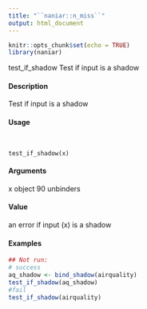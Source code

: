 ```yaml
---
title: "``naniar::n_miss``"
output: html_document
---
```


```r
knitr::opts_chunk$set(echo = TRUE)
library(naniar)
```

test_if_shadow Test if input is a shadow

####  Description 

Test if input is a shadow

####  Usage 
<pre><code>

test_if_shadow(x)
</code></pre>
#### Arguments 

x object
90 unbinders

#### Value 

an error if input (x) is a shadow

#### Examples 
```r

## Not run:
# success
aq_shadow <- bind_shadow(airquality)
test_if_shadow(aq_shadow)
#fail
test_if_shadow(airquality)

```
